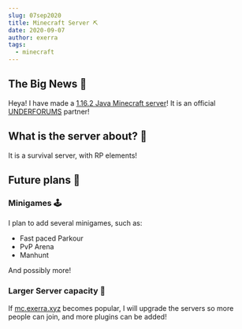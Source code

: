 ---
slug: 07sep2020
title: Minecraft Server ⛏
date: 2020-09-07
author: exerra
tags:
  - minecraft
---
## The Big News 📢
Heya! I have made a [1.16.2 Java Minecraft server](https://exerra.xyz/mc/)! It is an official [UNDERFORUMS](https://underforums.com) partner! 

## What is the server about? 🤔
It is a survival server, with RP elements!

## Future plans 🔮

### Minigames 🕹
I plan to add several minigames, such as:
* Fast paced Parkour
* PvP Arena
* Manhunt

And possibly more!

### Larger Server capacity 💾
If [mc.exerra.xyz](https://exerra.xyz/mc/) becomes popular, I will upgrade the servers so more people can join, and more plugins can be added!